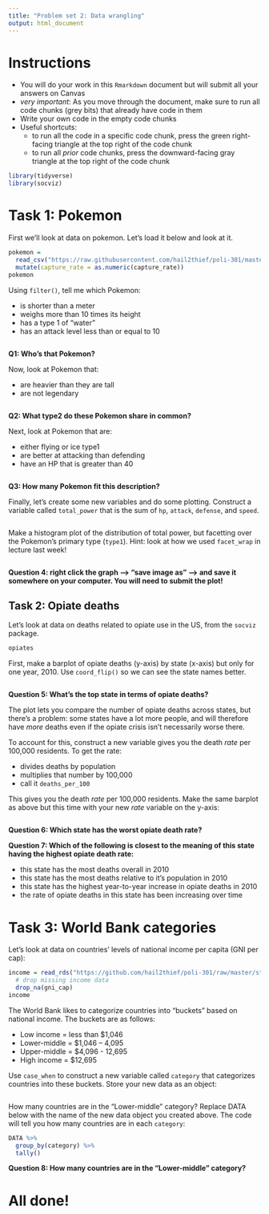 ```yaml
---
title: "Problem set 2: Data wrangling"
output: html_document
---
```



# Instructions


- You will do your work in this `Rmarkdown` document but will submit all your answers on Canvas
- *very important*: As you move through the document, make sure to run all code chunks (grey bits) that already have code in them
- Write your own code in the empty code chunks
- Useful shortcuts: 
    - to run all the code in a specific code chunk, press the green right-facing triangle at the top right of the code chunk
    - to run all *prior* code chunks, press the downward-facing gray triangle at the top right of the code chunk




```r
library(tidyverse)
library(socviz)
```



# Task 1: Pokemon


First we'll look at data on pokemon. Let's load it below and look at it.


```r
pokemon = 
  read_csv("https://raw.githubusercontent.com/hail2thief/poli-301/master/static/files/pokemon.csv") %>% 
  mutate(capture_rate = as.numeric(capture_rate))
pokemon
```


Using `filter()`, tell me which Pokemon: 

- is shorter than a meter
- weighs more than 10 times its height
- has a type 1 of "water"
- has an attack level less than or equal to 10


```r


```


**Q1: Who's that Pokemon?** 


Now, look at Pokemon that: 

- are heavier than they are tall
- are not legendary

```r


```

**Q2: What type2 do these Pokemon share in common?**



Next, look at Pokemon that are: 

- either flying or ice type1
- are better at attacking than defending
- have an HP that is greater than 40

```r


```

**Q3: How many Pokemon fit this description?** 



Finally, let's create some new variables and do some plotting. Construct a variable called `total_power` that is the sum of `hp`, `attack`, `defense`, and `speed`.

```r


```


Make a histogram plot of the distribution of total power, but facetting over the Pokemon's primary type (`type1`). Hint: look at how we used `facet_wrap` in lecture last week!

```r


```


**Question 4: right click the graph --> "save image as" --> and save it somewhere on your computer. You will need to submit the plot!**



## Task 2: Opiate deaths


Let's look at data on deaths related to opiate use in the US, from the `socviz` package. 


```r
opiates
```


First, make a barplot of opiate deaths (y-axis) by state (x-axis) but only for one year, 2010. Use `coord_flip()` so we can see the state names better. 


```r


```


**Question 5: What's the top state in terms of opiate deaths?**


The plot lets you compare the number of opiate deaths across states, but there's a problem: some states have a lot more people, and will therefore have *more* deaths even if the opiate crisis isn't necessarily worse there. 


To account for this, construct a new variable gives you the death *rate* per 100,000 residents. To get the rate: 

- divides deaths by population 
- multiplies that number by 100,000
- call it `deaths_per_100`


This gives you the death *rate* per 100,000 residents. Make the same barplot as above but this time with your new *rate* variable on the y-axis:

```r


```

**Question 6: Which state has the worst opiate death rate?**


**Question 7: Which of the following is closest to the meaning of this state having the highest opiate death rate:**

- this state has the most deaths overall in 2010
- this state has the most deaths relative to it's population in 2010
- this state has the highest year-to-year increase in opiate deaths in 2010
- the rate of opiate deaths in this state has been increasing over time 



# Task 3: World Bank categories


Let's look at data on countries' levels of national income per capita (GNI per cap):

```r
income = read_rds("https://github.com/hail2thief/poli-301/raw/master/static/files/gni-2021.rds") %>% 
  # drop missing income data
  drop_na(gni_cap)
income
```

The World Bank likes to categorize countries into "buckets" based on national income. The buckets are as follows: 

- Low income = less than $1,046
- Lower-middle = $1,046 – 4,095
- Upper-middle = $4,096 - 12,695
- High income = $12,695


Use `case_when` to construct a new variable called `category` that categorizes countries into these buckets. Store your new data as an object:

```r


```


How many countries are in the "Lower-middle" category? Replace DATA below with the name of the new data object you created above. The code will tell you how many countries are in each `category`:

```r
DATA %>% 
  group_by(category) %>% 
  tally()
```


**Question 8: How many countries are in the "Lower-middle" category?**



# All done!
